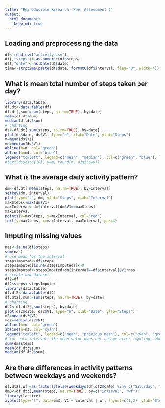 ```yaml
---
title: "Reproducible Research: Peer Assessment 1"
output: 
  html_document:
    keep_md: true
---
```



## Loading and preprocessing the data
```r
df<-read.csv("activity.csv")
df[,"steps"]<-as.numeric(df$steps)
df[,"date"]<-as.Date(df$date)
time<-strptime(paste(df$date, formatC(df$interval, flag="0", width=4)), "%Y-%m-%d %H%M")
```



## What is mean total number of steps taken per day?
```r
library(data.table)
df.dt<-data.table(df)
df.dt[,sum:=sum(steps, na.rm=TRUE), by=date]
mean(df.dt$sum)
median(df.dt$sum)
# charting
ds<-df.dt[,sum(steps, na.rm=TRUE), by=date]
plot(ds$date, ds$V1, type="h", xlab="Date", ylab="Steps")
m=mean(ds$V1)
md=median(ds$V1)
abline(h=m, col="green")
abline(h=md, col="blue")
legend("topleft", legend=c("mean", "median"), col=c("green", "blue"), lty=1)
#text(ds$date[10], y=m, round(m, digits=0))
```



## What is the average daily activity pattern?
```r
dm<-df.dt[,mean(steps, na.rm=TRUE), by=interval]
setkey(dm, interval)
plot(type="l", dm, ylab="Steps", xlab="Interval")
maxSteps<-max(dm$V1)
maxInterval<-dm$interval[dm$V1==maxSteps]
maxInterval
points(y=maxSteps, x=maxInterval, col="red")
text(y=maxSteps, x=maxInterval, maxInterval, pos=4)
```



## Imputing missing values
```r
nas<-is.na(df$steps)
sum(nas)
# use mean for the interval
stepsImputed<-df$steps
stepsImputed[is.na(stepsImputed)]<-0
stepsImputed<-stepsImputed+dm[interval==df$interval]$V1*nas
# create new dataset
df2=df
df2$steps<-stepsImputed
library(data.table)
df.dt2<-data.table(df2)
df.dt2[,sum:=sum(steps, na.rm=TRUE), by=date]
# charting
ds2<-df.dt2[,sum(steps), by=date]
plot(ds2$date, ds2$V1, type="h", xlab="Date", ylab="Steps")
m2=mean(ds2$V1)
md2=median(ds2$V1)
abline(h=m, col="green")
abline(h=m2, col="cyan")
legend("topleft", legend=c("mean", "previous mean"), col=c("cyan", "green"), lty=1)
# for each interval, the mean value does not change after imputing, when mean value for that interval is used
sum(dm$steps)
mean(df.dt2$sum)
median(df.dt2$sum)
```



## Are there differences in activity patterns between weekdays and weekends?
```r
df.dt2[,wf:=as.factor(ifelse(weekdays(df.dt2$date) %in% c("Saturday", "Sunday"), "weekend", "weekday"))]
dm3<-df.dt2[,mean(steps, na.rm=TRUE), by=c("interval", "wf")]
library(lattice)
xyplot(type="l", data=dm3, V1 ~ interval | wf, layout=c(1,2), ylab="Steps", xlab="Interval")
```

